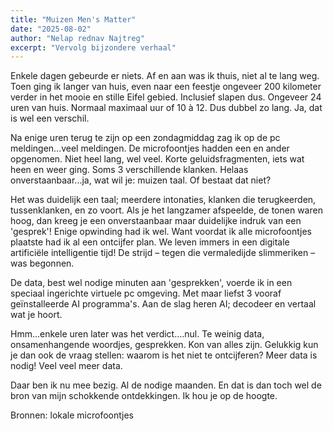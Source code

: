 ```yaml
---
title: "Muizen Men's Matter"
date: "2025-08-02"
author: "Nelap rednav Najtreg"
excerpt: "Vervolg bijzondere verhaal"
---
```


Enkele dagen gebeurde er niets. Af en aan was ik thuis, niet al te lang weg.
Toen ging ik langer van huis, even naar een feestje ongeveer 200 kilometer verder in het mooie en stille Eifel gebied. Inclusief slapen dus. Ongeveer 24 uren van huis. Normaal maximaal uur of 10 à 12. Dus dubbel zo lang. Ja, dat is wel een verschil.

Na enige uren terug te zijn op een zondagmiddag zag ik op de pc meldingen...veel meldingen. De microfoontjes hadden een en ander opgenomen. Niet heel lang, wel veel.
Korte geluidsfragmenten, iets wat heen en weer ging. Soms 3 verschillende klanken.
Helaas onverstaanbaar...ja, wat wil je: muizen taal. Of bestaat dat niet?

Het was duidelijk een taal; meerdere intonaties, klanken die terugkeerden, tussenklanken, en zo voort. Als je het langzamer afspeelde, de tonen waren hoog, dan kreeg je een onverstaanbaar maar duidelijke indruk van een 'gesprek'!
Enige opwinding had ik wel. Want voordat ik alle microfoontjes plaatste had ik al een ontcijfer plan. We leven immers in een digitale artificiële intelligentie tijd!
De strijd – tegen die vermaledijde slimmeriken – was begonnen.

De data, best wel nodige minuten aan 'gesprekken', voerde ik in een speciaal ingerichte virtuele pc omgeving. Met maar liefst 3 vooraf geïnstalleerde AI programma's.
Aan de slag heren AI; decodeer en vertaal wat je hoort.

Hmm...enkele uren later was het verdict....nul.
Te weinig data, onsamenhangende woordjes, gesprekken. Kon van alles zijn.
Gelukkig kun je dan ook de vraag stellen: waarom is het niet te ontcijferen?
Meer data is nodig! Veel veel meer data.

Daar ben ik nu mee bezig. Al de nodige maanden. En dat is dan toch wel de bron van mijn schokkende ontdekkingen. Ik hou je op de hoogte.

Bronnen: lokale microfoontjes
